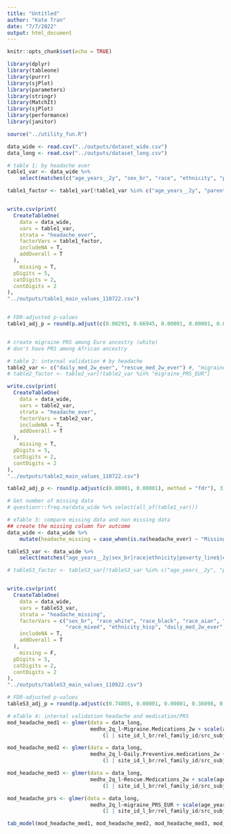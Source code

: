```yaml
---
title: "Untitled"
author: "Kate Tran"
date: "7/7/2022"
output: html_document
---
```


```r
knitr::opts_chunk$set(echo = TRUE)
```

```r
library(dplyr)
library(tableone)
library(purrr)
library(sjPlot)
library(parameters)
library(stringr)
library(MatchIt)
library(sjPlot)
library(performance)
library(janitor)

source("../utility_fun.R")
```

```r
data_wide <- read.csv("../outputs/dataset_wide.csv")
data_long <- read.csv("../outputs/dataset_long.csv")
```

```r
# table 1: by headache ever
table1_var <- data_wide %>% 
    select(matches(c("age_years__2y", "sex_br", "race", "ethnicity", "poverty_line$", "edu$"))) %>% names()

table1_factor <- table1_var[!table1_var %in% c("age_years__2y", "parents_avg_edu")]


write.csv(print(
  CreateTableOne(
    data = data_wide,
    vars = table1_var,
    strata = "headache_ever",
    factorVars = table1_factor,
    includeNA = T,
    addOverall = T
  ),
    missing = T,
  pDigits = 5,
  catDigits = 2,
  contDigits = 2
),
"../outputs/table1_main_values_110722.csv")


# FDR-adjusted p-values
table1_adj_p = round(p.adjust(c(0.00293, 0.66945, 0.00001, 0.00001, 0.00002, 0.81631, 0.64358, 0.09838, 0.00009, 0.00789, 0.00001), method = "fdr"), 3)


# create migraine PRS among Euro ancestry (white)
# don't have PRS among African ancestry

# table 2: internal validation # by headache
table2_var <- c("daily_med_2w_ever", "rescue_med_2w_ever") #, "migraine_PRS_EUR"
# table2_factor <- table2_var[!table2_var %in% "migraine_PRS_EUR"]

write.csv(print(
  CreateTableOne(
    data = data_wide,
    vars = table2_var,
    strata = "headache_ever",
    factorVars = table2_var,
    includeNA = T,
    addOverall = T
  ),
    missing = T,
  pDigits = 5,
  catDigits = 2,
  contDigits = 2
),
"../outputs/table2_main_values_110722.csv")

table2_adj_p <- round(p.adjust(c(0.00001, 0.00001), method = "fdr"), 3)

# Get number of missing data
# questionr::freq.na(data_wide %>% select(all_of(table1_var)))
```

```r
# eTable 3: compare missing data and non missing data
## create the missing column for outcome
data_wide <- data_wide %>% 
    mutate(headache_missing = case_when(is.na(headache_ever) ~ "Missing", TRUE ~ "Not missing"))

tableS3_var <- data_wide %>% 
    select(matches("age_years__2y|sex_br|race|ethnicity|poverty_line$|edu$|daily_med_2w_ever|rescue_med_2w_ever|PRS")) %>% names()

# tableS3_factor <- tableS3_var[!tableS3_var %in% c("age_years__2y", "parents_avg_edu", "migraine_PRS")]


write.csv(print(
  CreateTableOne(
    data = data_wide,
    vars = tableS3_var,
    strata = "headache_missing",
    factorVars = c("sex_br", "race_white", "race_black", "race_aian", "race_nhpi", "race_asian", "race_other", 
                   "race_mixed", "ethnicity_hisp", "daily_med_2w_ever", "rescue_med_2w_ever"),
    includeNA = T,
    addOverall = T
  ),
    missing = F,
  pDigits = 5,
  catDigits = 2,
  contDigits = 2
),
"../outputs/tableS3_main_values_110922.csv")

# FDR-adjusted p-values
tableS3_adj_p = round(p.adjust(c(0.74085, 0.00001, 0.00001, 0.36898, 0.60990, 0.72167, 0.00001, 0.82726, 0.00001, 0.92661, 0.03992, 0.00001, 0.00004, 0.00001), method = "fdr"), 3)
```

```r
# eTable 4: internal validation headache and medication/PRS
mod_headache_med1 <- glmer(data = data_long, 
                           medhx_2q_l~Migraine.Medications_2w + scale(age_years) + scale(age_years)^2 + scale(age_years)^3 + sex_br + race_black + race_white + ethnicity_hisp + household_income +
                               (1 | site_id_l_br/rel_family_id/src_subject_id), family = binomial, nAGQ = 0)

mod_headache_med2 <- glmer(data = data_long, 
                           medhx_2q_l~Daily.Preventive.medications_2w + scale(age_years) + scale(age_years)^2 + scale(age_years)^3  + sex_br + race_black + race_white + ethnicity_hisp + household_income +
                               (1 | site_id_l_br/rel_family_id/src_subject_id), family = binomial, nAGQ = 0)

mod_headache_med3 <- glmer(data = data_long, 
                           medhx_2q_l~Rescue.Medications_2w + scale(age_years) + scale(age_years)^2 + scale(age_years)^3  + sex_br + race_black + race_white + ethnicity_hisp + household_income +
                               (1 | site_id_l_br/rel_family_id/src_subject_id), family = binomial, nAGQ = 0)

mod_headache_prs <- glmer(data = data_long, 
                           medhx_2q_l~migraine_PRS_EUR + scale(age_years) + scale(age_years)^2 + scale(age_years)^3  + sex_br + race_black + race_white + ethnicity_hisp + household_income +
                               (1 | site_id_l_br/rel_family_id/src_subject_id), family = binomial, nAGQ = 0)

tab_model(mod_headache_med1, mod_headache_med2, mod_headache_med3, mod_headache_prs, show.intercept = F)
```












